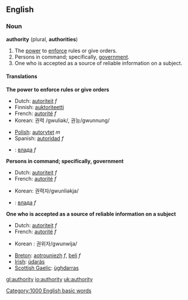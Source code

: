==English==
===Noun===
'''authority''' (plural, '''authorities''')

# The [[power]] to [[enforce]] rules or give orders.
# Persons in command; specifically, [[government]].
# One who is accepted as a source of reliable information on a subject.

====Translations====
'''The power to enforce rules or give orders'''
{{top}}
*Dutch: [[autoriteit]] ''f''
*Finnish: [[auktoriteetti]]
*French: [[autorité]] ''f''
*Korean: 권력 /gwuliək/, 권능/gwunnung/
{{mid}}
*[[Polish]]: [[autorytet]] ''m''
*Spanish: [[autoridad]] ''f''
*{{uk}}: [[влада]] ''f''
{{bottom}}

'''Persons in command; specifically, government'''
{{top}}
*Dutch: [[autoriteit]] ''f''
*French: [[autorité]] ''f''
{{mid}}
*Korean: 권력자/gwunliəkja/
*{{uk}}: [[влада]] ''f''
{{bottom}}

'''One who is accepted as a source of reliable information on a subject'''
{{top}}
*Dutch: [[autoriteit]] ''f''
*French: [[autorité]] ''f''
{{mid}}
*Korean : 권위자/gwunwija/
{{bottom}}

{{checktrans}}
*[[Breton]]: [[aotrouniezh]] ''f'', [[beli]] ''f''
*[[Irish]]: [[údarás]]
*[[Scottish Gaelic]]: [[ùghdarras]]

[[Category:1000 English basic words]]

[[gl:authority]]
[[io:authority]]
[[uk:authority]]